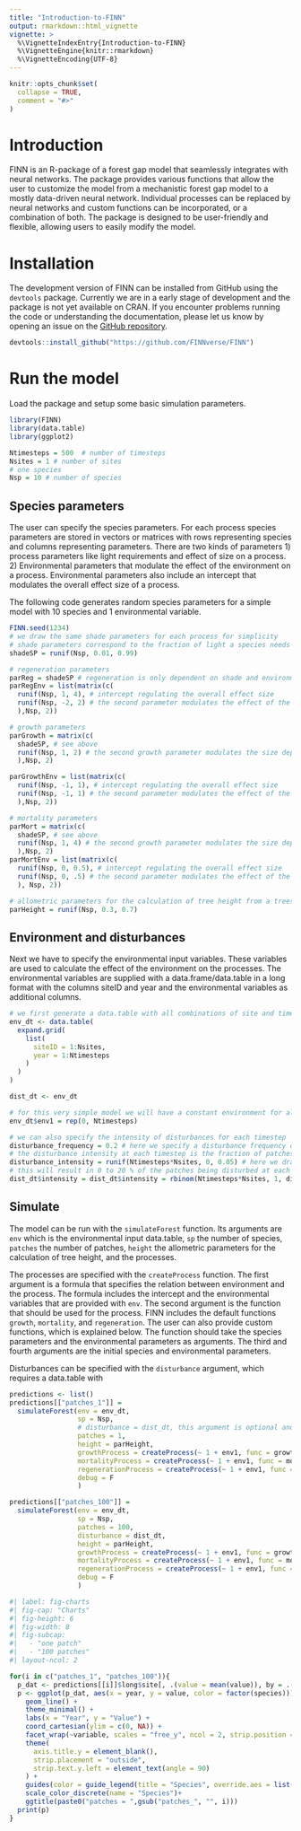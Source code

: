 ```yaml
---
title: "Introduction-to-FINN"
output: rmarkdown::html_vignette
vignette: >
  %\VignetteIndexEntry{Introduction-to-FINN}
  %\VignetteEngine{knitr::rmarkdown}
  %\VignetteEncoding{UTF-8}
---
```



```r
knitr::opts_chunk$set(
  collapse = TRUE,
  comment = "#>"
)
```

# Introduction

FINN is an R-package of a forest gap model that seamlessly integrates with neural networks. The package provides various functions that allow the user to customize the model from a mechanistic forest gap model to a mostly data-driven neural network. Individual processes can be replaced by neural networks and custom functions can be incorporated, or a combination of both. The package is designed to be user-friendly and flexible, allowing users to easily modify the model.

# Installation

The development version of FINN can be installed from GitHub using the `devtools` package. Currently we are in a early stage of development and the package is not yet available on CRAN. If you encounter problems running the code or understanding the documentation, please let us know by opening an issue on the [GitHub repository](https://github.com/FINNverse/FINN).

```r
devtools::install_github("https://github.com/FINNverse/FINN")
```

# Run the model

Load the package and setup some basic simulation parameters.
```r
library(FINN)
library(data.table)
library(ggplot2)

Ntimesteps = 500  # number of timesteps
Nsites = 1 # number of sites
# one species
Nsp = 10 # number of species
```

## Species parameters

The user can specify the species parameters. For each process species parameters are stored in vectors or matrices with rows representing species and columns representing parameters. There are two kinds of parameters 
1) process parameters like light requirements and effect of size on a process. 
2) Environmental parameters that modulate the effect of the environment on a process. Environmental parameters also include an intercept that modulates the overall effect size of a process.


The following code generates random species parameters for a simple model with 10 species and 1 environmental variable.
```r
FINN.seed(1234)
# we draw the same shade parameters for each process for simplicity
# shade parameters correspond to the fraction of light a species needs to succesfully grow, regenerate, or survive.
shadeSP = runif(Nsp, 0.01, 0.99)

# regeneration parameters
parReg = shadeSP # regeneration is only dependent on shade and environment
parRegEnv = list(matrix(c(
  runif(Nsp, 1, 4), # intercept regulating the overall effect size
  runif(Nsp, -2, 2) # the second parameter modulates the effect of the environmental variable
  ),Nsp, 2))

# growth parameters
parGrowth = matrix(c(
  shadeSP, # see above
  runif(Nsp, 1, 2) # the second growth parameter modulates the size dependent growth
  ),Nsp, 2) 

parGrowthEnv = list(matrix(c(
  runif(Nsp, -1, 1), # intercept regulating the overall effect size
  runif(Nsp, -1, 1) # the second parameter modulates the effect of the environmental variable
  ),Nsp, 2))

# mortality parameters
parMort = matrix(c(
  shadeSP, # see above
  runif(Nsp, 1, 4) # the second growth parameter modulates the size dependent mortality
  ),Nsp, 2)
parMortEnv = list(matrix(c(
  runif(Nsp, 0, 0.5), # intercept regulating the overall effect size
  runif(Nsp, 0, .5) # the second parameter modulates the effect of the environmental variable
  ), Nsp, 2))

# allometric parameters for the calculation of tree height from a trees diameter
parHeight = runif(Nsp, 0.3, 0.7)
```

## Environment and disturbances

Next we have to specify the environmental input variables. These variables are used to calculate the effect of the environment on the processes. The environmental variables are supplied with a data.frame/data.table in a long format with the columns siteID and year and the environmental variables as additional columns.

```r
# we first generate a data.table with all combinations of site and timestep.
env_dt <- data.table(
  expand.grid(
    list(
      siteID = 1:Nsites,
      year = 1:Ntimesteps
    )
  )
)

dist_dt <- env_dt

# for this very simple model we will have a constant environment for all sites and timesteps
env_dt$env1 = rep(0, Ntimesteps)

# we can also specify the intensity of disturbances for each timestep
disturbance_frequency = 0.2 # here we specify a disturbance frequency of 1%, which means that there is a 1% chance each year that a disturbance occurs
# the disturbance intensity at each timestep is the fraction of patches that is disturbed at that time step
disturbance_intensity = runif(Ntimesteps*Nsites, 0, 0.05) # here we draw a random number between 0 and 0.2 for each timestep and site
# this will result in 0 to 20 % of the patches being disturbed at each timestep with a change of 1% that a disturbance occurs at the timestep
dist_dt$intensity = dist_dt$intensity = rbinom(Ntimesteps*Nsites, 1, disturbance_frequency)*disturbance_intensity
```

## Simulate

The model can be run with the `simulateForest` function. Its arguments are `env` which is the environmental input data.table, `sp` the number of species, `patches` the number of patches, `height` the allometric parameters for the calculation of tree height, and the processes. 

The processes are specified with the `createProcess` function. The first argument is a formula that specifies the relation between environment and the process. The formula includes the intercept and the environmental variables that are provided with `env`. The second argument is the function that should be used for the process. FINN includes the default functions `growth`, `mortality`, and `regeneration`. The user can also provide custom functions, which is explained below.
The function should take the species parameters and the environmental parameters as arguments. The third and fourth arguments are the initial species and environmental parameters.

Disturbances can be specified with the `disturbance` argument, which requires a data.table with 

```r
predictions <- list()
predictions[["patches_1"]] =
  simulateForest(env = env_dt,
                 sp = Nsp,
                 # disturbance = dist_dt, this argument is optional and we will not use it for one patch
                 patches = 1,
                 height = parHeight, 
                 growthProcess = createProcess(~ 1 + env1, func = growth, initEnv = parGrowthEnv, initSpecies = parGrowth),
                 mortalityProcess = createProcess(~ 1 + env1, func = mortality, initEnv = parMortEnv, initSpecies = parMort),
                 regenerationProcess = createProcess(~ 1 + env1, func = regeneration, initEnv = parRegEnv, initSpecies = parReg),
                 debug = F
                 )

predictions[["patches_100"]] =
  simulateForest(env = env_dt,
                 sp = Nsp,
                 patches = 100,
                 disturbance = dist_dt,
                 height = parHeight, 
                 growthProcess = createProcess(~ 1 + env1, func = growth, initEnv = parGrowthEnv, initSpecies = parGrowth),
                 mortalityProcess = createProcess(~ 1 + env1, func = mortality, initEnv = parMortEnv, initSpecies = parMort),
                 regenerationProcess = createProcess(~ 1 + env1, func = regeneration, initEnv = parRegEnv, initSpecies = parReg),
                 debug = F
                 )
```

```r
#| label: fig-charts
#| fig-cap: "Charts"
#| fig-height: 6
#| fig-width: 8
#| fig-subcap: 
#|   - "one patch"
#|   - "100 patches"
#| layout-ncol: 2

for(i in c("patches_1", "patches_100")){
  p_dat <- predictions[[i]]$long$site[, .(value = mean(value)), by = .(year, species, variable)]
  p <- ggplot(p_dat, aes(x = year, y = value, color = factor(species))) +
    geom_line() +
    theme_minimal() +
    labs(x = "Year", y = "Value") +
    coord_cartesian(ylim = c(0, NA)) +
    facet_wrap(~variable, scales = "free_y", ncol = 2, strip.position = "left", labeller = label_parsed) +
    theme(
      axis.title.y = element_blank(),
      strip.placement = "outside",
      strip.text.y.left = element_text(angle = 90)
    ) +
    guides(color = guide_legend(title = "Species", override.aes = list(linewidth = 5), ncol = 2, title.position = "top")) +
    scale_color_discrete(name = "Species")+
    ggtitle(paste0("patches = ",gsub("patches_", "", i)))
  print(p)
}
```

```r

```

